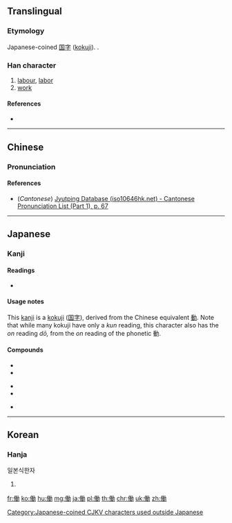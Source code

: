 {{character info/new}}
{{also|動|动|仂}}
==Translingual==

===Etymology===
Japanese-coined [[国字]] ([[kokuji]]). {{Han compound|人|動|alt1=亻}}.

===Han character===
{{Han char|rn=9|rad=人|as=11|sn=13|four=|canj=OHGS|ids=⿰亻動}}

# [[labour]], [[labor]]
# [[work]]

====References====
* {{Han ref|kx=0116.041|dkj=01079|dj=0247.120|hdz=10211.091|uh=50CD|ud=20685}}

[[Category:Japanese-coined CJKV characters used outside Japanese]]

----

==Chinese==
{{zh-forms|s=动|alt=𫢙-nonstandard simp.,仂}}

===Pronunciation===
{{zh-pron
|m=dòng
|c=dung6
|mc=
|oc=
|ma=
|cat=n
}}

====References====
* (''Cantonese'') [http://www.iso10646hk.net/jp/document/download.jsp Jyutping Database (iso10646hk.net) - Cantonese Pronunciation List (Part 1), p. 67]

----

==Japanese==

===Kanji===
{{ja-kanji|grade=4|rs=人11}}

====Readings====
* {{ja-readings|on=[[どう]] (dō)|kun=[[はたらく]] (hataraku), [[はたらき]] (hataraki)}}

====Usage notes====
This [[kanji]] is a [[kokuji]] ([[国字]]), derived from the Chinese equivalent [[動]]. Note that while many kokuji have only a ''kun'' reading, this character also has the ''on'' reading ''dō,'' from the ''on'' reading of the phonetic 動.

====Compounds====
{{top3}}
* {{ja-r|労働|ろうどう}}
* {{ja-r|労働者|ろうどうしゃ}}
{{mid3}}
* {{ja-r|労働組合|ろうどうくみあい}}
* {{ja-r|稼働|かどう}}
{{mid3}}
* {{ja-r|実働|じつどう}}
{{bottom}}

----

==Korean==

===Hanja===
{{ko-hanja|hangeul=[[동]]|eumhun=일하다|rv=dong|mr=tong}} 일본식한자

# {{defn|lang=ko|sort=人11}}

[[fr:働]]
[[ko:働]]
[[hu:働]]
[[mg:働]]
[[ja:働]]
[[pl:働]]
[[th:働]]
[[chr:働]]
[[uk:働]]
[[zh:働]]